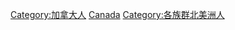 [[Category:加拿大人|Category:加拿大人]]
[[Category:依族群劃分的各國人物|Canada]]
[[Category:各族群北美洲人|Category:各族群北美洲人]]